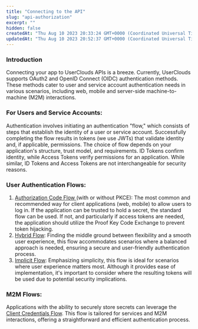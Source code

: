 ```yaml
---
title: "Connecting to the API"
slug: "api-authorization"
excerpt: ""
hidden: false
createdAt: "Thu Aug 10 2023 20:33:24 GMT+0000 (Coordinated Universal Time)"
updatedAt: "Thu Aug 10 2023 20:52:37 GMT+0000 (Coordinated Universal Time)"
---
```

### Introduction

Connecting your app to UserClouds APIs is a breeze. Currently, UserClouds supports OAuth2 and OpenID Connect (OIDC) authentication methods. These methods cater to user and service account authentication needs in various scenarios, including web, mobile and server-side machine-to-machine (M2M) interactions.

### For Users and Service Accounts:

Authentication involves initiating an authentication "flow," which consists of steps that establish the identity of a user or service account. Successfully completing the flow results in tokens (we use JWTs) that validate identity and, if applicable, permissions. The choice of flow depends on your application's structure, trust model, and requirements. ID Tokens confirm identity, while Access Tokens verify permissions for an application. While similar, ID Tokens and Access Tokens are not interchangeable for security reasons.

### User Authentication Flows:

1. [Authorization Code Flow ](/docs/reference/authorization-code-flow)(with or without PKCE): The most common and recommended way for client applications (web, mobile) to allow users to log in. If the application can be trusted to hold a secret, the standard flow can be used. If not, and particularly if access tokens are needed, the application should utilize the Proof Key Code Exchange to prevent token hijacking.
2. [Hybrid Flow](/docs/reference/hybrid-flow): Finding the middle ground between flexibility and a smooth user experience, this flow accommodates scenarios where a balanced approach is needed, ensuring a secure and user-friendly authentication process.
3. [Implicit Flow](/docs/reference/implicit-flow): Emphasizing simplicity, this flow is ideal for scenarios where user experience matters most. Although it provides ease of implementation, it's important to consider where the resulting tokens will be used due to potential security implications.

### M2M Flows:

Applications with the ability to securely store secrets can leverage the [Client Credentials Flow](/docs/reference/client-credentials-flow). This flow is tailored for services and M2M interactions, offering a straightforward and efficient authentication process.
